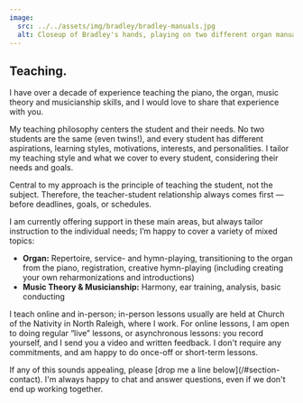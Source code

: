 ```yaml
---
image:
  src: ../../assets/img/bradley/bradley-manuals.jpg
  alt: Closeup of Bradley's hands, playing on two different organ manuals.
---
```


## Teaching.

I have over a decade of experience teaching the piano, the organ, music theory
and musicianship skills, and I would love to share that experience with you.

My teaching philosophy centers the student and their needs. No two students are
the same (even twins!), and every student has different aspirations, learning
styles, motivations, interests, and personalities. I tailor my teaching style
and what we cover to every student, considering their needs and goals.

Central to my approach is the principle of teaching the student, not the
subject. Therefore, the teacher-student relationship always comes first — before
deadlines, goals, or schedules.

I am currently offering support in these main areas, but always tailor
instruction to the individual needs; I’m happy to cover a variety of mixed
topics:

- **Organ:** Repertoire, service- and hymn-playing, transitioning to the organ
  from the piano, registration, creative hymn-playing (including creating your
  own reharmonizations and introductions)
- **Music Theory & Musicianship:** Harmony, ear training, analysis, basic
  conducting

I teach online and in-person; in-person lessons usually are held at Church of
the Nativity in North Raleigh, where I work. For online lessons, I am open to
doing regular “live” lessons, or asynchronous lessons: you record yourself, and
I send you a video and written feedback. I don't require any commitments, and am
happy to do once-off or short-term lessons.

<contact-autofill subject="Inquiring about lessons">
  If any of this sounds appealing, please [drop me a line
  below](/#section-contact). I'm always happy to chat and answer questions, even
  if we don't end up working together.
</contact-autofill>
